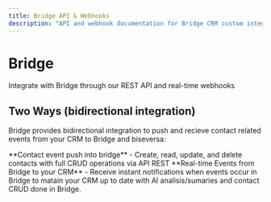 ```yaml
---
title: Bridge API & Webhooks
description: "API and webhook documentation for Bridge CRM custom integration"
---
```


<div style={{ textAlign: "center", padding: "2rem 0" }}>
  <h1
    style={{
      fontSize: "3rem",
      fontWeight: "bold",
      marginBottom: "1rem",
      background: "linear-gradient(135deg, #2563EB, #3B82F6)",
      WebkitBackgroundClip: "text",
      WebkitTextFillColor: "transparent",
    }}
  >
    Bridge
  </h1>
  <p
    style={{
      fontSize: "1.25rem",
      color: "#6B7280",
      maxWidth: "600px",
      margin: "0 auto",
    }}
  >
    Integrate with Bridge through our REST API and real-time webhooks
  </p>
</div>

## Two Ways (bidirectional integration)

Bridge provides bidirectional integration to push and recieve contact related events from your CRM to Bridge and biseversa:

<CardGroup cols={2}>
  <Card title="REST API" icon="code" href="/api-reference/contacts/create-contact">
    **Contact event push into bridge** - Create, read, update, and delete contacts with full
    CRUD operations via API REST
  </Card>
  <Card title="Webhooks" icon="webhook" href="/api-reference/webhooks/bridge-event-notification">
    **Real-time Events from Bridge to your CRM** - Receive instant notifications when events occur in
    Bridge to matain your CRM up to date with AI analisis/sumaries and contact CRUD done in Bridge.
  </Card>
</CardGroup>